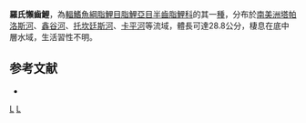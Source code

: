 {{Speciesbox 
| taxon = Argonectes robertsi
| status = NE
| status_system = IUCN3.1
| authority =  [[Langeani|Langeani]], 1999
| synonyms = 
}}
'''羅氏懶齒鯉'''，為[[輻鰭魚綱|輻鰭魚綱]][[脂鯉目|脂鯉目]][[脂鯉亞目|脂鯉亞目]][[半齒脂鯉科|半齒脂鯉科]]的其一[[種|種]]，分布於[[南美洲|南美洲]][[塔帕洛斯河|塔帕洛斯河]]、[[鑫谷河|鑫谷河]]、[[托坎廷斯河|托坎廷斯河]]、[[卡平河|卡平河]]等流域，體長可達28.8公分，棲息在底中層水域，生活習性不明。

==参考文献==
{{refbegin}}
*{{FishBase_species|genus=Argonectes|species=robertsi |year=2013|month=9}}
{{refend}}
{{Taxonbar|from=Q6421556}}

[[Category:懶齒鯉屬|L]]
[[Category:1999年描述的鱼类|L]]